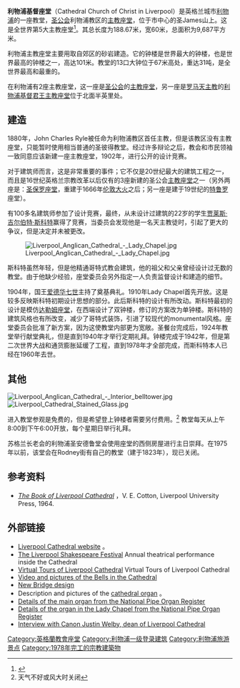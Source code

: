 {{Infobox church
| name = Cathedral Church of Christ in Liverpool
| fullname = Cathedral Church of Christ
| image = LIVERPOOL ANGLICAN CATHEDERAL SEP2012 (7916053494).jpg
| imagesize =
| imagealt =
| landscape =
| caption =
| pushpin map = 
| pushpin label position =
| pushpin map alt =
| pushpin mapsize =
| map caption =
| coordinates = {{coord|53|23|51|N|2|58|23|W|region:GB|format=dms|display=inline,title}}
| osgraw = <!-- TEXT -->
| osgridref = <!-- {{gbmappingsmall|TEXT}} -->
| location = [[利物浦|利物浦]]
| country = 英國
| denomination = [[英格蘭教會|英格蘭教會]]
| tradition = Central Churchmanship
| membership =
| website = [http://www.liverpoolcathedral.org.uk liverpoolcathedral.org.uk]
| former name =
| bull date =
| consecrated date =
| people =
| status =
| functional status =
| heritage designation =
| designated date =
| previous cathedrals =
| architect = [[吉爾斯·吉爾伯特·斯科特|吉爾斯·吉爾伯特·斯科特]]
| architectural type =
| style = [[哥特復興式建築|哥特復興式建築]]
| years built = 1904–1978
| groundbreaking =
| completed date =
| construction cost =
| closed date =
| demolished date =
| capacity =
| length = {{convert|188.67|m|abbr=on}}
| length nave =
| length choir =
| width =
| width nave =
| width transepts =
| height =
| height nave = {{convert|35.3|m|abbr=on}}
| height choir = {{convert|35.3|m|abbr=on}}
| dome quantity =
| dome height outer =
| dome height inner =
| dome dia outer =
| dome dia inner =
| tower quantity = 1
| tower height = {{convert|100.8|m|abbr=on}}1
| spire quantity =
| spire height =
| archdiocese =
| metropolis =
| diocese = [[聖公會利物浦教區|聖公會利物浦教區]]
| diocese start = 1880
| province = [[約克教省|約克教省]]
| archbishop =
| bishop = Paul Bayes
| dean = Sue Jones
}}
'''利物浦基督座堂'''（Cathedral Church of Christ in Liverpool）是英格兰城市[[利物浦|利物浦]]的一座教堂，[[圣公会|圣公会]]利物浦教区的[[主教座堂|主教座堂]]，位于市中心的圣James山上。这是全世界第5大主教座堂<ref>{{cite web | url=http://www.liverpoolmetrocathedral.org.uk/ | title=Metropolitan Cathedral of Christ the king | accessdate=2008-07-16 | archive-date=2013-05-12 | archive-url=https://web.archive.org/web/20130512112137/http://www.liverpoolmetrocathedral.org.uk/ | dead-url=no }}</ref>。其总长度为188.67米，宽60米，总面积为9,687平方米。

利物浦主教座堂主要用取自郊区的砂岩建造。它的钟楼是世界最大的钟楼，也是世界最高的钟楼之一，高达101米。教堂的13口大钟位于67米高处，重达31吨，是全世界最高和最重的。

在利物浦有2座主教座堂，这一座是[[圣公会|圣公会]]的[[主教座堂|主教座堂]]，另一座是[[罗马天主教|罗马天主教]]的[[利物浦基督君王主教座堂|利物浦基督君王主教座堂]]位于北面半英里处。

==建造==
1880年，John Charles Ryle被任命为利物浦教区首任主教，但是该教区没有主教座堂，只能暂时使用相当普通的圣彼得教堂。经过许多辩论之后，教会和市民领袖一致同意应该新建一座主教座堂，1902年，进行公开的设计竞赛。 

对于建筑师而言，这是非常重要的事件；它不仅是20世纪最大的建筑工程之一，而且是16世纪英格兰宗教改革以后仅有的3座新建的圣公会[[主教座堂|主教座堂]]之一（另外两座是：[[圣保罗座堂|圣保罗座堂]]，重建于1666年[[伦敦大火|伦敦大火]]之后；另一座是建于19世纪的[[特鲁罗|特鲁罗]]座堂）。

有100多名建筑师参加了设计竞赛，最终，从未设计过建筑的22岁的学生[[贾莱斯·吉尔伯特·斯科特|贾莱斯·吉尔伯特·斯科特]]赢得了竞赛，当委员会发现他是一名天主教徒时，引起了更大的争议，但是决定并未被更改。

[[Image:Liverpool_Anglican_Cathedral_-_Lady_Chapel.jpg|thumb]]

斯科特虽然年轻，但是他精通哥特式教会建筑，他的祖父和父亲曾经设计过无数的教堂。由于他缺少经验，座堂委员会另外指定一人负责监督设计和建造的细节。

1904年，国王[[爱德华七世|爱德华七世]]主持了奠基典礼。1910年Lady Chapel首先开放。这是较多反映斯科特初期设计思想的部分。此后斯科特的设计有所改动。斯科特最初的设计是模仿[[达勒姆座堂|达勒姆座堂]]，在西端设计了双钟楼，修订的方案改为单钟楼。斯科特的建筑风格也有所改变，减少了哥特式装饰，引进了较现代的monumental风格。座堂委员会批准了新方案，因为这使教堂内部更为宽敞。圣餐台完成后，1924年教堂举行献堂典礼，但是直到1940年才举行定期礼拜。钟楼完成于1942年，但是第二次世界大战和通货膨胀延缓了工程，直到1978年才全部完成，而斯科特本人已经在1960年去世。

==其他==
[[Image:Liverpool_Anglican_Cathedral_-_Interior_belltower.jpg|thumb]] 
[[Image:Liverpool_Cathedral_Stained_Glass.jpg|thumb]]

进入教堂参观是免费的，但是希望登上钟楼者需要另付费用。<ref>天气不好或风大时关闭</ref> 教堂每天从上午8:00到下午6:00开放，每个星期日举行礼拜。

苏格兰长老会的利物浦圣安德鲁堂会使用座堂的西侧房屋进行主日崇拜。在1975年以前，该堂会在Rodney街有自己的教堂（建于1823年），现已关闭。

== 参考资料 ==
* [http://www.british-history.ac.uk/report.asp?compid=41375 ''The Book of Liverpool Cathedral''] {{Wayback|url=http://www.british-history.ac.uk/report.asp?compid=41375 |date=20070927215710 }}，V. E. Cotton, Liverpool University Press, 1964.
<references />

== 外部链接 ==
{{commonscat|Liverpool Anglican Cathedral}}
*[http://www.liverpoolcathedral.org.uk Liverpool Cathedral website] {{Wayback|url=http://www.liverpoolcathedral.org.uk/ |date=20201029124343 }}。
*[http://www.theliverpoolshakespearefestival.co.uk The Liverpool Shakespeare Festival]{{Wayback|url=http://www.theliverpoolshakespearefestival.co.uk/ |date=20070530145356 }} Annual theatrical performance inside the Cathedral
*[https://web.archive.org/web/20081015065001/http://www.discover360.co.uk/portfolio_liverpool_cathedral.html Virtual Tours of Liverpool Cathedral] Virtual Tours of Liverpool Cathedral
*[http://www.liverpoolbells.moonfruit.com Video and pictures of the Bells in the Cathedral] {{Wayback|url=http://www.liverpoolbells.moonfruit.com/ |date=20200919002801 }}
*[http://icliverpool.icnetwork.co.uk/0100news/0100regionalnews/tm_objectid=15641855&method=full&siteid=50061&headline=cathedral-unveils-vision-for--pound-1-1m-bridge-of-hope-name_page.html New Bridge design] {{Wayback|url=http://icliverpool.icnetwork.co.uk/0100news/0100regionalnews/tm_objectid%3D15641855%26method%3Dfull%26siteid%3D50061%26headline%3Dcathedral-unveils-vision-for--pound-1-1m-bridge-of-hope-name_page.html |date=20120205070519 }}
* Description and pictures of the [http://www.livcathorgan.homestead.com/lcoindex.html cathedral organ] {{Wayback|url=http://www.livcathorgan.homestead.com/lcoindex.html |date=20180128182943 }}。
*[http://npor.emma.cam.ac.uk/cgi-bin/Rsearch.cgi?Fn=Rsearch&rec_index=E00301 Details of the main organ from the National Pipe Organ Register]{{Dead link|date=2019年10月 |bot=InternetArchiveBot |fix-attempted=yes }}
*[http://npor.emma.cam.ac.uk/cgi-bin/Rsearch.cgi?Fn=Rsearch&rec_index=N12273 Details of the organ in the Lady Chapel from the National Pipe Organ Register]{{Dead link|date=2019年10月 |bot=InternetArchiveBot |fix-attempted=yes }}
* [http://www.liverpooldailypost.co.uk/liverpool-life-features/liverpool-special-features/2007/11/27/taking-strength-from-a-unique-family-history-64375-20164867/ Interview with Canon Justin Welby, dean of Liverpool Cathedral] {{Wayback|url=http://www.liverpooldailypost.co.uk/liverpool-life-features/liverpool-special-features/2007/11/27/taking-strength-from-a-unique-family-history-64375-20164867/ |date=20110929153512 }}

{{英格蘭教會座堂}}

{{Authority control}}
[[Category:英格蘭教會座堂|Category:英格蘭教會座堂]]
[[Category:利物浦一级登录建筑|Category:利物浦一级登录建筑]]
[[Category:利物浦旅游景点|Category:利物浦旅游景点]]
[[Category:1978年完工的宗教建築物|Category:1978年完工的宗教建築物]]